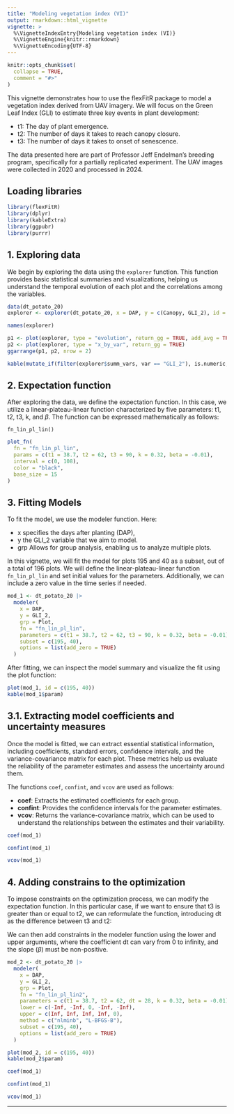 ```yaml
---
title: "Modeling vegetation index (VI)"
output: rmarkdown::html_vignette
vignette: >
  %\VignetteIndexEntry{Modeling vegetation index (VI)}
  %\VignetteEngine{knitr::rmarkdown}
  %\VignetteEncoding{UTF-8}
---
```


```r
knitr::opts_chunk$set(
  collapse = TRUE,
  comment = "#>"
)
```

This vignette demonstrates how to use the flexFitR package to model a vegetation 
index derived from UAV imagery. We will focus on the Green Leaf Index (GLI) to 
estimate three key events in plant development:

* t1: The day of plant emergence.
* t2: The number of days it takes to reach canopy closure.
* t3: The number of days it takes to onset of senescence.

The data presented here are part of Professor Jeff Endelman's breeding program,
specifically for a partially replicated experiment. The UAV images were collected
in 2020 and processed in 2024.

## Loading libraries

```r
library(flexFitR)
library(dplyr)
library(kableExtra)
library(ggpubr)
library(purrr)
```

## 1. Exploring data

We begin by exploring the data using the `explorer` function. This function provides basic statistical summaries and visualizations, helping us understand the temporal evolution of each plot and the correlations among the variables.

```r
data(dt_potato_20)
explorer <- explorer(dt_potato_20, x = DAP, y = c(Canopy, GLI_2), id = Plot)
```

```r
names(explorer)
```

```r
p1 <- plot(explorer, type = "evolution", return_gg = TRUE, add_avg = TRUE)
p2 <- plot(explorer, type = "x_by_var", return_gg = TRUE)
ggarrange(p1, p2, nrow = 2)
```

```r
kable(mutate_if(filter(explorer$summ_vars, var == "GLI_2"), is.numeric, round, 2))
```

## 2. Expectation function


After exploring the data, we define the expectation function. In this case, we 
utilize a linear-plateau-linear function characterized by five parameters: 
t1, t2, t3, k, and $\beta$. The function can be expressed mathematically as follows:

`fn_lin_pl_lin()`

\begin{equation}
f(t; t_1, t_2, t_3, k, \beta) =
\begin{cases}
0 & \text{if } t < t_1 \\
\dfrac{k}{t_2 - t_1} \cdot (t - t_1) & \text{if } t_1 \leq t \leq t_2 \\
k & \text{if } t_2 \leq t \leq t_3 \\
k + \beta \cdot (t - t_3) & \text{if } t > t_3
\end{cases}
\end{equation}

```r
plot_fn(
  fn = "fn_lin_pl_lin",
  params = c(t1 = 38.7, t2 = 62, t3 = 90, k = 0.32, beta = -0.01),
  interval = c(0, 108),
  color = "black",
  base_size = 15
)
```

## 3. Fitting Models

To fit the model, we use the modeler function. Here:

* x specifies the days after planting (DAP),
* y the GLI_2 variable that we aim to model.
* grp Allows for group analysis, enabling us to analyze multiple plots.

In this vignette, we will fit the model for plots 195 and 40 as a subset, out of
a total of 196 plots. We will define the linear-plateau-linear function 
`fn_lin_pl_lin` and set initial values for the parameters. Additionally,
we can include a zero value in the time series if needed.

```r
mod_1 <- dt_potato_20 |>
  modeler(
    x = DAP,
    y = GLI_2,
    grp = Plot,
    fn = "fn_lin_pl_lin",
    parameters = c(t1 = 38.7, t2 = 62, t3 = 90, k = 0.32, beta = -0.01),
    subset = c(195, 40),
    options = list(add_zero = TRUE)
  )
```

After fitting, we can inspect the model summary and visualize the fit using the plot function:

```r
plot(mod_1, id = c(195, 40))
kable(mod_1$param)
```

## 3.1. Extracting model coefficients and uncertainty measures

Once the model is fitted, we can extract essential statistical information,
including coefficients, standard errors, confidence intervals, and the 
variance-covariance matrix for each plot. These metrics help us evaluate the 
reliability of the parameter estimates and assess the uncertainty around them.

The functions `coef`, `confint`, and `vcov` are used as follows:

* **coef**: Extracts the estimated coefficients for each group.
* **confint**: Provides the confidence intervals for the parameter estimates.
* **vcov**: Returns the variance-covariance matrix, which can be used to understand 
the relationships between the estimates and their variability.

```r
coef(mod_1)
```
```r
confint(mod_1)
```

```r
vcov(mod_1)
```

## 4. Adding constrains to the optimization

To impose constraints on the optimization process, we can modify the expectation 
function. In this particular case, if we want to ensure that t3 is greater than
or equal to t2, we can reformulate the function, introducing dt as the difference
between t3 and t2:

\begin{equation}
f(t; t_1, t_2, dt, k, \beta) =
\begin{cases}
0 & \text{if } t < t_1 \\
\dfrac{k}{t_2 - t_1} \cdot (t - t_1) & \text{if } t_1 \leq t \leq t_2 \\
k & \text{if } t_2 \leq t \leq (t_2 + dt) \\
k + \beta \cdot (t - (t_2 + dt)) & \text{if } t > (t_2 + dt)
\end{cases}
\end{equation}

We can then add constraints in the modeler function using the lower and upper 
arguments, where the coefficient dt can vary from 0 to infinity, and the slope
($\beta$) must be non-positive.

```r
mod_2 <- dt_potato_20 |>
  modeler(
    x = DAP,
    y = GLI_2,
    grp = Plot,
    fn = "fn_lin_pl_lin2",
    parameters = c(t1 = 38.7, t2 = 62, dt = 28, k = 0.32, beta = -0.01),
    lower = c(-Inf, -Inf, 0, -Inf, -Inf),
    upper = c(Inf, Inf, Inf, Inf, 0),
    method = c("nlminb", "L-BFGS-B"),
    subset = c(195, 40),
    options = list(add_zero = TRUE)
  )
```

```r
plot(mod_2, id = c(195, 40))
kable(mod_2$param)
```

```r
coef(mod_1)
```
```r
confint(mod_1)
```

```r
vcov(mod_1)
```

<hr>
